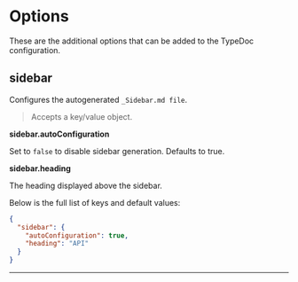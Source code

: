 
# Options

These are the additional options that can be added to the TypeDoc configuration.

## sidebar

<Callout>Configures the autogenerated `_Sidebar.md file`.</Callout>

> Accepts a key/value object.

**sidebar.autoConfiguration**

Set to `false` to disable sidebar generation. Defaults to true.

**sidebar.heading**

The heading displayed above the sidebar.

Below is the full list of keys and default values:


```json filename="typedoc.json"
{
  "sidebar": {
    "autoConfiguration": true,
    "heading": "API"
  }
}

```

___